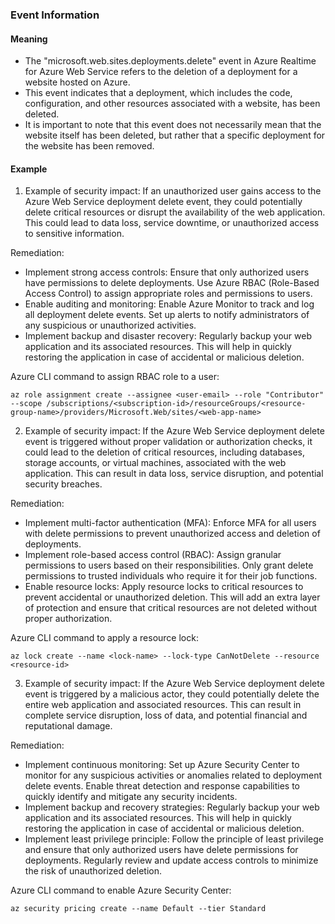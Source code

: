 
### Event Information

#### Meaning

- The "microsoft.web.sites.deployments.delete" event in Azure Realtime for Azure Web Service refers to the deletion of a deployment for a website hosted on Azure.
- This event indicates that a deployment, which includes the code, configuration, and other resources associated with a website, has been deleted.
- It is important to note that this event does not necessarily mean that the website itself has been deleted, but rather that a specific deployment for the website has been removed.

#### Example

1. Example of security impact: If an unauthorized user gains access to the Azure Web Service deployment delete event, they could potentially delete critical resources or disrupt the availability of the web application. This could lead to data loss, service downtime, or unauthorized access to sensitive information.

Remediation:
- Implement strong access controls: Ensure that only authorized users have permissions to delete deployments. Use Azure RBAC (Role-Based Access Control) to assign appropriate roles and permissions to users.
- Enable auditing and monitoring: Enable Azure Monitor to track and log all deployment delete events. Set up alerts to notify administrators of any suspicious or unauthorized activities.
- Implement backup and disaster recovery: Regularly backup your web application and its associated resources. This will help in quickly restoring the application in case of accidental or malicious deletion.

Azure CLI command to assign RBAC role to a user:
```
az role assignment create --assignee <user-email> --role "Contributor" --scope /subscriptions/<subscription-id>/resourceGroups/<resource-group-name>/providers/Microsoft.Web/sites/<web-app-name>
```

2. Example of security impact: If the Azure Web Service deployment delete event is triggered without proper validation or authorization checks, it could lead to the deletion of critical resources, including databases, storage accounts, or virtual machines, associated with the web application. This can result in data loss, service disruption, and potential security breaches.

Remediation:
- Implement multi-factor authentication (MFA): Enforce MFA for all users with delete permissions to prevent unauthorized access and deletion of deployments.
- Implement role-based access control (RBAC): Assign granular permissions to users based on their responsibilities. Only grant delete permissions to trusted individuals who require it for their job functions.
- Enable resource locks: Apply resource locks to critical resources to prevent accidental or unauthorized deletion. This will add an extra layer of protection and ensure that critical resources are not deleted without proper authorization.

Azure CLI command to apply a resource lock:
```
az lock create --name <lock-name> --lock-type CanNotDelete --resource <resource-id>
```

3. Example of security impact: If the Azure Web Service deployment delete event is triggered by a malicious actor, they could potentially delete the entire web application and associated resources. This can result in complete service disruption, loss of data, and potential financial and reputational damage.

Remediation:
- Implement continuous monitoring: Set up Azure Security Center to monitor for any suspicious activities or anomalies related to deployment delete events. Enable threat detection and response capabilities to quickly identify and mitigate any security incidents.
- Implement backup and recovery strategies: Regularly backup your web application and its associated resources. This will help in quickly restoring the application in case of accidental or malicious deletion.
- Implement least privilege principle: Follow the principle of least privilege and ensure that only authorized users have delete permissions for deployments. Regularly review and update access controls to minimize the risk of unauthorized deletion.

Azure CLI command to enable Azure Security Center:
```
az security pricing create --name Default --tier Standard
```

